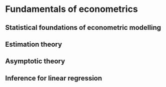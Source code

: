 # Fundamentals of econometrics

## Statistical foundations of econometric modelling

## Estimation theory

## Asymptotic theory

## Inference for linear regression
